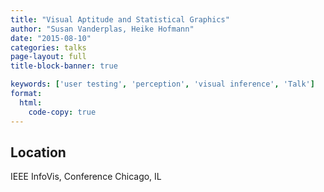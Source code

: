 ```yaml
---
title: "Visual Aptitude and Statistical Graphics"
author: "Susan Vanderplas, Heike Hofmann"
date: "2015-08-10"
categories: talks
page-layout: full
title-block-banner: true

keywords: ['user testing', 'perception', 'visual inference', 'Talk']
format:
  html:
    code-copy: true
---
```

 

## Location
IEEE
InfoVis, Conference
Chicago, IL
